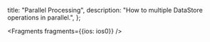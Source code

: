   title: "Parallel Processing",
  description: "How to multiple DataStore operations in parallel.",
};


<Fragments fragments={{ios: ios0}} />